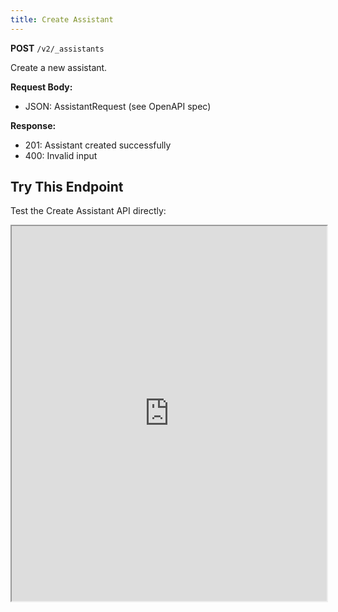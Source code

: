 ```yaml
---
title: Create Assistant
---
```


**POST** `/v2/_assistants`

Create a new assistant.

**Request Body:**
- JSON: AssistantRequest (see OpenAPI spec)

**Response:**
- 201: Assistant created successfully
- 400: Invalid input

## Try This Endpoint

Test the Create Assistant API directly:

<iframe 
  src="https://petstore.swagger.io/?url=https://raw.githubusercontent.com/vamsinole/docs/refs/heads/main/api-reference/openapi.json#/Assistants/createAssistant"
  width="100%" 
  height="600px"
  style={{
    border: "none",
    borderRadius: "8px",
    boxShadow: "0 4px 6px rgba(0, 0, 0, 0.1)",
    marginTop: "20px"
  }}
  title="Create Assistant API Playground"
/> 